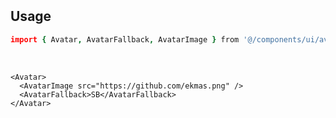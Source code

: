 ```coffeescript file=<rootDir>/src/components/ui/avatar.tsx title="components/ui/avatar.tsx"
```

<br />

## Usage

```coffeescript
import { Avatar, AvatarFallback, AvatarImage } from '@/components/ui/avatar'
```

<br />

```tsx
<Avatar>
  <AvatarImage src="https://github.com/ekmas.png" />
  <AvatarFallback>SB</AvatarFallback>
</Avatar>
```